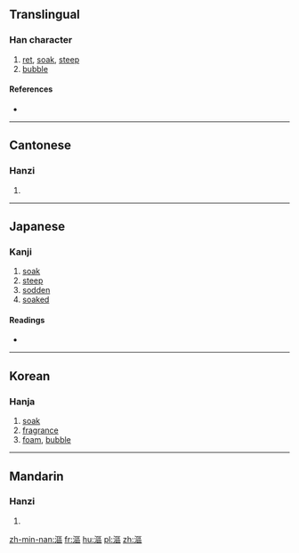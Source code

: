 {{also|沤}}
==Translingual==

===Han character===
{{Han char|rn=85|rad=水|as=11|sn=14|four=31116|canj=ESRR}}

# [[ret]], [[soak]], [[steep]]
# [[bubble]]

====References====
* {{Han ref|kx=0646.030|dkj=18139|dj=1055.060|hdz=31719.030|uh=6F1A|ud=28442|bh=E278|bd=57976}}

----

==Cantonese==

===Hanzi===
{{yue-hanzi|jyut=|y=au1, au3|sim=沤}}

# {{defn|lang=yue|sort=水11}}

----

==Japanese==

===Kanji===
{{ja-kanji|grade=|rs=水11}}

# [[soak]]
# [[steep]]
# [[sodden]]
# [[soaked]]

====Readings====
* {{ja-readings|on=[[おう]] (ō), [[う]] (u)|kun=[[ひたす]] (hitasu)}}

----

==Korean==

===Hanja===
{{ko-hanja|hangeul=구|eumhun=|rv=gu|mr=ku|y=kwu}}

# [[soak]]
# [[fragrance]]
# [[foam]], [[bubble]]

----

==Mandarin==

===Hanzi===
{{cmn-hanzi|sim=沤|pin=[[òu]] ([[ou4]])|wg=ou<sup>4</sup>}}

# {{defn|lang=cmn|sort=水11}}

[[zh-min-nan:漚]]
[[fr:漚]]
[[hu:漚]]
[[pl:漚]]
[[zh:漚]]